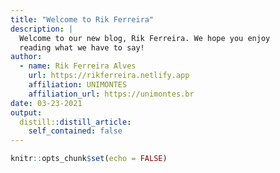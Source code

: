 ```yaml
---
title: "Welcome to Rik Ferreira"
description: |
  Welcome to our new blog, Rik Ferreira. We hope you enjoy
  reading what we have to say!
author:
  - name: Rik Ferreira Alves
    url: https://rikferreira.netlify.app
    affiliation: UNIMONTES
    affiliation_url: https://unimontes.br
date: 03-23-2021
output:
  distill::distill_article:
    self_contained: false
---
```


```r
knitr::opts_chunk$set(echo = FALSE)
```

